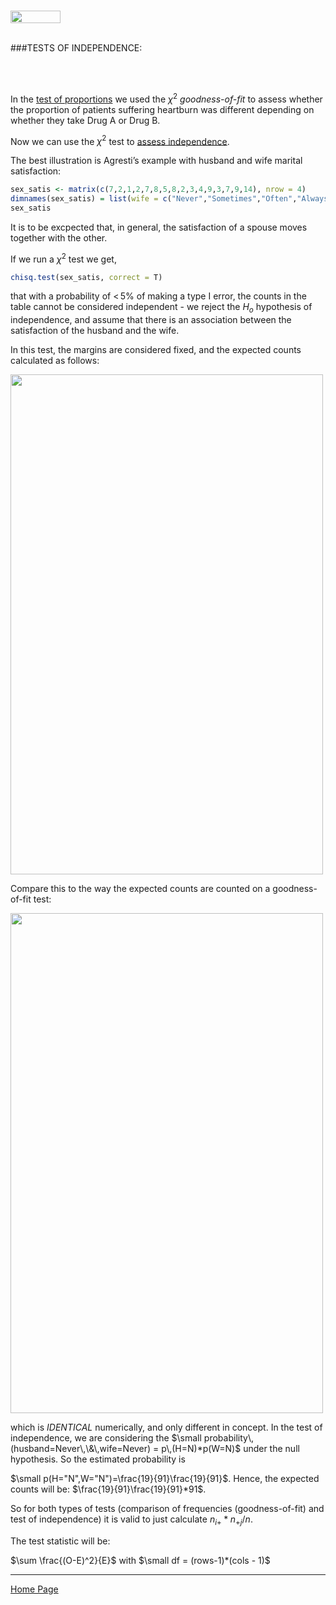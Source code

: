 <br>
<a href="http://rinterested.github.io/statistics/index.html">
<img HEIGHT="20" WIDTH="80" src="https://cloud.githubusercontent.com/assets/9312897/10556783/a27a26fa-745c-11e5-9b1a-2d5bd737387a.PNG"></a>
<br><br>

###TESTS OF INDEPENDENCE:
<br>

<br><br>

In the [test of proportions](http://rinterested.github.io/statistics/tests_of_proportions.html) we used the $\chi^2$ *goodness-of-fit* to assess whether the proportion of patients suffering heartburn was different depending on whether they take Drug A or Drug B. 

Now we can use the $\chi^2$ test to [assess independence](http://www.cookbook-r.com/Statistical_analysis/Frequency_tests/).

The best illustration is Agresti's example with husband and wife marital satisfaction:

```r
sex_satis <- matrix(c(7,2,1,2,7,8,5,8,2,3,4,9,3,7,9,14), nrow = 4)
dimnames(sex_satis) = list(wife = c("Never","Sometimes","Often","Always"), husband = c("Never","Sometimes","Often","Always"))
sex_satis
```

It is to be excpected that, in general, the satisfaction of a spouse moves together with the other. 

If we run a $\chi^2$ test we get,

```r
chisq.test(sex_satis, correct = T)
```

that with a probability of $<\,5\%$ of making a type I error, the counts in the table cannot be considered independent - we reject the $H_o$ hypothesis of independence, and assume that there is an association between the satisfaction of the husband and the wife.

In this test, the margins are considered fixed, and the expected counts calculated as follows:

<img HEIGHT="800" WIDTH="500" src="https://cloud.githubusercontent.com/assets/9312897/10900528/0f965f56-81af-11e5-9e52-7f15234f9917.png">

Compare this to the way the expected counts are counted on a goodness-of-fit test:

<img HEIGHT="800" WIDTH="500" src="https://cloud.githubusercontent.com/assets/9312897/10900663/8c4d4126-81b0-11e5-8a6d-8d1028cdedfb.png">

which is *IDENTICAL* numerically, and only different in concept. In the test of independence, we are considering the $\small probability\,(husband=Never\,\&\,wife=Never) = p\,(H=N)*p(W=N)$ under the null hypothesis. So the estimated probability is 

$\small p(H="N",W="N")=\frac{19}{91}\frac{19}{91}$. Hence, the expected counts will be: $\frac{19}{91}\frac{19}{91}*91$.

So for both types of tests (comparison of frequencies (goodness-of-fit) and test of independence) it is valid to just calculate $n_{i+}*n_{+j}/n$.

The test statistic will be:

$\sum \frac{(O-E)^2}{E}$ with $\small df = (rows-1)*(cols - 1)$

---

<a href="http://rinterested.github.io/statistics/index.html">Home Page</a>
